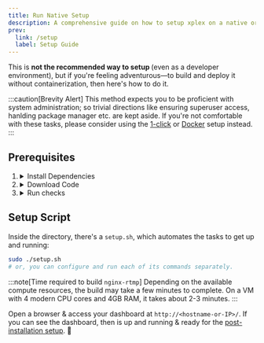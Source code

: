 ```yaml
---
title: Run Native Setup
description: A comprehensive guide on how to setup xplex on a native or virtual host.
prev:
  link: /setup
  label: Setup Guide
---
```


This is **not the recommended way to setup <Xplex />** (even as a developer environment), but if you're feeling adventurous&mdash;to build and deploy it without containerization, then here's how to do it.

:::caution[Brevity Alert]
This method expects you to be proficient with system administration; so trivial directions like ensuring superuser access, hanlding package manager etc. are kept aside. If you're not comfortable with these tasks, please consider using the [1-click](/setup/1-click) or [Docker](/setup/docker) setup instead.
:::

## Prerequisites

<Steps>

1. <details>
   <summary>Install Dependencies</summary>

   Depending on the package manager the host system uses, the package names & the commands to install them will vary; please use the appropriate section below:
   <Tabs>
     <TabItem label="APT">
       If you're on a Debian-based system, using [APT](https://en.wikipedia.org/wiki/APT_(software)) as package manager (e.g. Ubuntu, OpenMediaVault, Linux Mint etc.) then run:

       ```bash
       # update installed packages
       sudo apt update
       sudo apt upgrade
       # install build dependencies
       sudo apt install -y build-essential git nodejs npm
       ```
     </TabItem>
     <TabItem label="DNF">
       If you're on a Fedora-based system, using [DNF](https://en.wikipedia.org/wiki/DNF_(software)) as package manager (e.g. RHEL, CentOS, Alma, Rocky, Amazon Linux etc.) then run:

       ```bash
       # update installed packages
       sudo dnf update
       # install build dependencies
       sudo dnf install -y gcc gcc-c++ git make nodejs nodejs-npm perl wget
       ```
     </TabItem>
     <TabItem label="Others">
       If you've chosen to use a system that uses some different & obscure package manager, then you already know what you're doing and don't need hand holding to prepare for the build.

       Just make sure to update installed packages and then install the build dependencies.

       Here's a generic (and likely non-exhaustive) list of dependencies you may need:
       - gcc & g++
       - git & wget
       - make & autoconf
       - perl & perl-modules
       - nodejs & nodejs-npm

       Good luck!
     </TabItem>
   </Tabs>

   :::caution[Just in Case]
   If you end up installing additional packages for a successful build, please [let us know](https://github.com/debloper/xplex/issues).
   :::

   </details>

2. <details>
   <summary>Download Code</summary>

   <Tabs>
     <TabItem label="Git">
       If you have [Git](https://git-scm.com/) installed, you can clone the repository:

       ```bash
       git clone https://github.com/debloper/xplex.git
       cd xplex
       git checkout v1.0.0
       ```
     </TabItem>
     <TabItem label="Zip">
       If you don't have Git installed, you can download the code as a ZIP archive:

       ```bash
       # avoid using latest development code, as it may be unstable
       # make sure to download archive of the latest tagged version
       # from https://github.com/debloper/xplex/tags - for exmaple:
       wget https://github.com/debloper/xplex/archive/refs/tags/v1.0.0.zip
       unzip v1.0.0.zip
       cd xplex-1.0.0
       ```
     </TabItem>
     <TabItem label="Tar">
       If you don't have Git installed, and instead of ZIP, you prefer TAR archives:

       ```bash
       # avoid using latest development code, as it may be unstable
       # make sure to download archive of the latest tagged version
       # from https://github.com/debloper/xplex/tags - for exmaple:
       wget https://github.com/debloper/xplex/archive/refs/tags/v1.0.0.tar.gz
       tar -xzf v1.0.0.tar.gz
       cd xplex-1.0.0
       ```
     </TabItem>
   </Tabs>

   </details>

3. <details>
   <summary>Run checks</summary>
   - [**Look out for conflicting nginx**](/refs/check/nginx)
   - [**Confirm required ports are free**](/refs/check/ports)
   - [**Set firewall rules to open the ports**](/refs/change/firewall)
   </details>

</Steps>

## Setup Script

Inside the directory, there's a `setup.sh`, which automates the tasks to get <Xplex /> up and running:

```bash title="NOTE: audit the script before running it"
sudo ./setup.sh
# or, you can configure and run each of its commands separately.
```

:::note[Time required to build `nginx-rtmp`]
Depending on the available compute resources, the build may take a few minutes to complete. On a VM with 4 modern CPU cores and 4GB RAM, it takes about 2-3 minutes.
:::

Open a browser & access your <Xplex isHQ /> dashboard at `http://<hostname-or-IP>/`. If you can see the dashboard, then <Xplex /> is up and running & ready for the [post-installation setup](/setup/postinstall). 🎉
